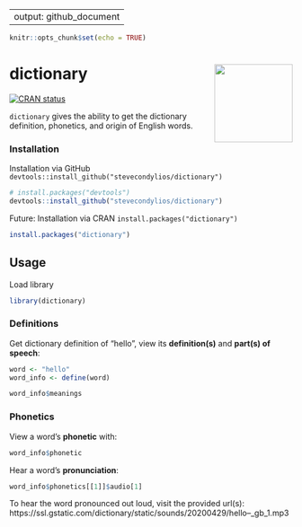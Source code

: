 
---
output: github_document
---
  
```r
knitr::opts_chunk$set(echo = TRUE)
```

# dictionary <img src="man/figures/dark-logo.png" align="right" height="139" />



<!-- badges: start -->
[![CRAN status](https://www.r-pkg.org/badges/version/dictionary)](https://cran.r-project.org/package=dictionary)
<!-- badges: end -->

`dictionary` gives the ability to get the dictionary definition, phonetics, and origin of English words. 


<a href='https://github.com/stevecondylios/dictionary'></a>



### Installation

Installation via GitHub `devtools::install_github("stevecondylios/dictionary")`

```r

# install.packages("devtools")
devtools::install_github("stevecondylios/dictionary")

```


Future: Installation via CRAN `install.packages("dictionary")`

```r

install.packages("dictionary")

``` 


## Usage

Load library

```r

library(dictionary)

``` 


### Definitions

Get dictionary definition of "hello", view its **definition(s)** and 
**part(s) of speech**:

```r

word <- "hello"
word_info <- define(word)

word_info$meanings
```


### Phonetics

View a word's **phonetic** with:

```r
word_info$phonetic
```


Hear a word's **pronunciation**:

```r

word_info$phonetics[[1]]$audio[1]

```

To hear the word pronounced out loud, visit the provided url(s): https://ssl.gstatic.com/dictionary/static/sounds/20200429/hello--_gb_1.mp3












